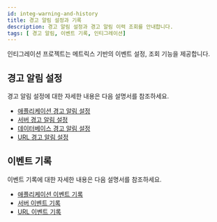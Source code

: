 ```yaml
---
id: integ-warning-and-history
title: 경고 알림 설정과 기록
description: 경고 알림 설정과 경고 알림 이력 조회를 안내합니다.
tags: [ 경고 알림, 이벤트 기록, 인티그레이션]
---
```


인티그레이션 프로젝트는 메트릭스 기반의 이벤트 설정, 조회 기능을 제공합니다.

## 경고 알림 설정

경고 알림 설정에 대한 자세한 내용은 다음 설명서를 참조하세요. 

* [애플리케이션 경고 알림 설정](apm-warning-notice)
* [서버 경고 알림 설정](server-warning-notice)
* [데이터베이스 경고 알림 설정](db-warning-notice)
* [URL 경고 알림 설정](../url/url-event#이벤트-설정)

## 이벤트 기록

이벤트 기록에 대한 자세한 내용은 다음 설명서를 참조하세요. 

* [애플리케이션 이벤트 기록](set-event-history)
* [서버 이벤트 기록](server-set-event-history)
* [URL 이벤트 기록](../url/url-event#이벤트-기록)